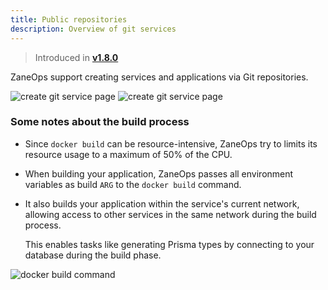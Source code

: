 ```yaml
---
title: Public repositories
description: Overview of git services
---
```



> Introduced in [**v1.8.0**](/changelog/v18)

ZaneOps support creating services and applications via Git repositories. 

<img className="block dark:hidden" src="https://assets.zaneops.dev/images/create-git-service-light.png" alt="create git service page" />
<img className="!hidden dark:!block" src="https://assets.zaneops.dev/images/create-git-service-dark.png" alt="create git service page" />

### Some notes about the build process

- Since `docker build` can be resource-intensive, ZaneOps try to limits its resource usage to a maximum of 50% of the CPU.
- When building your application, ZaneOps passes all environment variables as build `ARG` to the `docker build` command.
- It also builds your application within the service's current network, allowing access to other services in the same network during the build process. 

  <Aside type='tip' title='Example'>
    This enables tasks like generating Prisma types by connecting to your database during the build phase. 
  </Aside>

<img  src="https://assets.zaneops.dev/images/docker-build-command.png" alt="docker build command" />